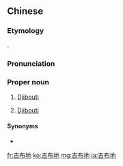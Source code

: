 ==Chinese==
{{zh-forms|gloss=-}}

===Etymology===
{{bor|zh|en|Djibouti}}.

===Pronunciation===
{{zh-pron
|m=Jíbùdì
|c=gat1 bou3 dei6
|cat=pn
}}

===Proper noun===
{{zh-proper noun}}

# {{lb|zh|Taiwan}} [[Djibouti]] {{gloss|country}}
# {{lb|zh|Taiwan}} [[Djibouti]] {{gloss|capital city}}

====Synonyms====
* {{zh-l|吉布提}}

{{zh-cat|Countries|Capital cities}}

[[fr:吉布地]]
[[ko:吉布地]]
[[mg:吉布地]]
[[ja:吉布地]]